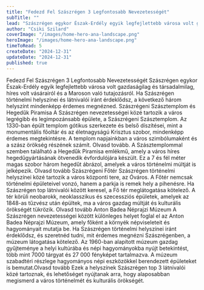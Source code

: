 ```yaml
---
title: "Fedezd Fel Szászrégen 3 Legfontosabb Nevezetességét"
subTitle: ""
lead: "Szászrégen egykor Észak-Erdély egyik legfejlettebb városa volt gazdaságilag és társadalmilag, híres volt vásárairól és a Maroson való tutajozásról. Ha Szászrégen történelmi helyszínei és látnivalói iránt érdeklődsz, a következő három helyszínt mindenképp érdemes megnézned."
author: "Csiki Szilard"
coverImage: "/images/home-hero-ana-landscape.png"
heroImage: "/images/home-hero-ana-landscape.png"
timeToRead: 5
createDate: "2024-12-31"
updateDate: "2024-12-31"
published: true
---
```


<ContentTitle>
    Fedezd Fel Szászrégen 3 Legfontosabb Nevezetességét 
</ContentTitle>
<ContentTextBlock>
    Szászrégen egykor Észak-Erdély egyik legfejlettebb városa volt gazdaságilag és társadalmilag, híres volt vásárairól és a Maroson való tutajozásról. Ha Szászrégen történelmi helyszínei és látnivalói iránt érdeklődsz, a következő három helyszínt mindenképp érdemes megnézned.
</ContentTextBlock>
<ContentTitle size="xl" count={1}>
    Szászrégeni Szásztemplom és Hegedűk Piramisa
</ContentTitle>
<ContentTextBlock>
A Szászrégen nevezetességei közé tartozik a város legrégibb és legimpozánsabb épülete, a Szászrégeni Szásztemplom. Az 1330-ban épült templom gótikus szerkezete és belső díszítései, mint a monumentális főoltár és az életnagyságú Krisztus szobor, mindenképp érdemes megtekintésre. A templom napjainkban a város szimbólumaként és a szász örökség részének számít.  Olvasd tovább.
</ContentTextBlock>
<ContentTextBlock>
A Szásztemplommal szemben található a Hegedűk Piramisa emlékmű, amely a város híres hegedűgyártásának ötvenedik évfordulójára készült. Ez a 7 és fél méter magas szobor három hegedűt ábrázol, amelyek a város történelmi múltját is jelképezik. Olvasd tovább
</ContentTextBlock>
<ContentTitle size="xl" count={2}>
    Szászrégeni Főtér
</ContentTitle>
<ContentTextBlock>
Szászrégen történelmi helyszínei közé tartozik a város központi tere, az Óváros. A Főtér nemcsak történelmi épületeivel vonzó, hanem a parkja is remek hely a pihenésre. Ha Szászrégen top látnivalói között keresel, a Fő tér meglátogatása kötelező. A tér körüli neobarokk, neoklasszikus és szecessziós épületek, amelyek az 1848-as tűzvész után épültek, ma a város gazdag múltját és kulturális örökségét tükrözik. Olvasd tovább
</ContentTextBlock>
<ContentTitle size="xl" count={4}>
    Anton Badea Néprajzi Múzeum
</ContentTitle>
<ContentTextBlock>
A Szászrégen nevezetességei között különleges helyet foglal el az Anton Badea Néprajzi Múzeum, amely főként a környék népviseleteit és hagyományait mutatja be. Ha Szászrégen történelmi helyszínei iránt érdeklődsz, és szeretnéd tudni, mit érdemes megnézni Szászrégenben, a múzeum látogatása kötelező. Az 1960-ban alapított múzeum gazdag gyűjteménye a helyi kultúrába és népi hagyományokba nyújt betekintést, több mint 7000 tárgyat és 27 000 fényképet tartalmazva. A múzeum szabadtéri részlege hagyományos népi eszközökkel berendezett épületeket is bemutat.Olvasd tovább
</ContentTextBlock>
Ezek a helyszínek Szászrégen top 3 látnivalói közé tartoznak, és lehetőséget nyújtanak arra, hogy alaposabban megismerd a város történelmét és kulturális örökségét.